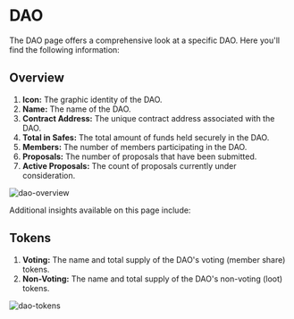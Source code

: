 # DAO

The DAO page offers a comprehensive look at a specific DAO. Here you'll find the following information:

## Overview

1. **Icon:** The graphic identity of the DAO.
2. **Name:** The name of the DAO.
3. **Contract Address:** The unique contract address associated with the DAO.
4. **Total in Safes:** The total amount of funds held securely in the DAO.
5. **Members:** The number of members participating in the DAO.
6. **Proposals:** The number of proposals that have been submitted.
7. **Active Proposals:** The count of proposals currently under consideration.

![dao-overview](https://github.com/0xBootleggers/user-guide/assets/522182/30179760-457e-4cfd-abaf-9d882990baac)

Additional insights available on this page include:

## Tokens

1. **Voting:** The name and total supply of the DAO's voting (member share) tokens.
2. **Non-Voting:** The name and total supply of the DAO's non-voting (loot) tokens.

![dao-tokens](https://github.com/0xBootleggers/user-guide/assets/522182/c8705804-8d6e-4d20-8f65-d9711441a6bb)
